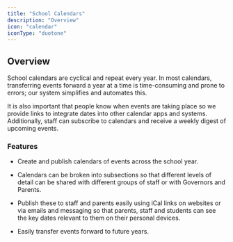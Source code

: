 ```yaml
---
title: "School Calendars"
description: "Overview"
icon: "calendar"
iconType: "duotone"
---
```



<ModuleCards />

## Overview

School calendars are cyclical and repeat every year. In most calendars, transferring events forward a year at a time is
time-consuming and prone to errors; our system simplifies and automates this.

It is also important that people know when events are taking place so we provide links to integrate dates into other
calendar apps and systems. Additionally, staff can subscribe to calendars and receive a weekly digest of upcoming
events.

### Features

* Create and publish calendars of events across the school year.

* Calendars can be broken into subsections so that different levels of detail can be shared with different groups of
staff or with Governors and Parents.

* Publish these to staff and parents easily using iCal links on websites or via emails and messaging so that parents,
staff and students can see the key dates relevant to them on their personal devices.

* Easily transfer events forward to future years.


<NextSteps/>

